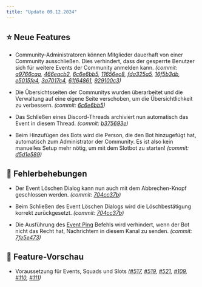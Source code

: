 ```yaml
---
title: "Update 09.12.2024"
---
```



<Releases server="2.15.0" serverNew frontend="1.14.0" frontendNew/>

## ⭐ Neue Features

* Community-Administratoren können Mitglieder dauerhaft von einer Community ausschließen. Dies verhindert, dass der gesperrte Benutzer sich für weitere Events der Community anmelden kann. _(commit: [a9766caa](https://github.com/Alf-Melmac/slotbot-frontend/commit/a9766caa0ec036c6de426a5fad11e0abbc2f207a), [466eacb2](https://github.com/Alf-Melmac/slotbot-frontend/commit/466eacb2a3a2d3137cc550a5567c2ba5994f2626), [6c6e6bb5](https://github.com/Alf-Melmac/slotbot-frontend/commit/6c6e6bb54d10ab8ca3078398359f276a8d5b5c40), [11656ec8](https://github.com/Alf-Melmac/slotbot-frontend/commit/11656ec86e1e4198edcfafb4f46d7c482bb1916a), [fda325a5](https://github.com/Alf-Melmac/slotbotServer/commit/fda325a574e83917d64adab47af5ae814d0d88b4), [16f5b3db](https://github.com/Alf-Melmac/slotbotServer/commit/16f5b3db5eb569af1e30323ecaf2f7fc353a41bc), [e5015fe4](https://github.com/Alf-Melmac/slotbotServer/commit/e5015fe4dc8608372873602f6ee24622643b6b52), [3a7017c4](https://github.com/Alf-Melmac/slotbotServer/commit/3a7017c4c30ae65c33858ce65ec6cb235815fef5), [61f64861](https://github.com/Alf-Melmac/slotbotServer/commit/61f64861a4efd7e8fce4dd977bf5d26b4b65d3d1), [929100c3](https://github.com/Alf-Melmac/slotbotServer/commit/929100c3e905fc70f1b11dd9877fe3d88db24ae1))_

* Die Übersichtsseiten der Communitys wurden überarbeitet und die Verwaltung auf eine eigene Seite verschoben, um die Übersichtlichkeit zu verbessern. _(commit: [6c6e6bb5](https://github.com/Alf-Melmac/slotbot-frontend/commit/6c6e6bb54d10ab8ca3078398359f276a8d5b5c40))_

* Das Schließen eines Discord-Threads archiviert nun automatisch das Event in diesem Thread. _(commit: [b375693e](https://github.com/Alf-Melmac/slotbotServer/commit/b375693e7813ac094f5ba81e49c4c975f7d08ea5))_

* Beim Hinzufügen des Bots wird die Person, die den Bot hinzugefügt hat, automatisch zum Administrator der Community. Es ist also kein manuelles Setup mehr nötig, um mit dem Slotbot zu starten! _(commit: [d5d1e589](https://github.com/Alf-Melmac/slotbotServer/commit/d5d1e589daf936a8063a70a8d4d2e4775b1b33d7))_

## 🐞 Fehlerbehebungen

* Der Event Löschen Dialog kann nun auch mit dem Abbrechen-Knopf geschlossen werden. _(commit: [704cc37b](https://github.com/Alf-Melmac/slotbot-frontend/commit/704cc37bdf5b6b8153f518e70efc0bcfc9bc9070))_

* Beim Schließen des Event Löschen Dialogs wird die Löschbestätigung korrekt zurückgesetzt. _(commit: [704cc37b](https://github.com/Alf-Melmac/slotbot-frontend/commit/704cc37bdf5b6b8153f518e70efc0bcfc9bc9070))_

* Die Ausführung des [Event Ping](/integrationen/discord/bot-befehle/event-ping) Befehls wird verhindert, wenn der Bot nicht das Recht hat, Nachrichtem in diesem Kanal zu senden. _(commit: [7fe5e473](https://github.com/Alf-Melmac/slotbotServer/commit/7fe5e4736734e79889e0dbe6896109c5521a0318))_

## 🔮 Feature-Vorschau

* Voraussetzung für Events, Squads und Slots _([#517](https://github.com/Alf-Melmac/slotbot-frontend/pull/517), [#519](https://github.com/Alf-Melmac/slotbot-frontend/pull/519), [#521](https://github.com/Alf-Melmac/slotbot-frontend/pull/521), [#109](https://github.com/Alf-Melmac/slotbotServer/pull/109), [#110](https://github.com/Alf-Melmac/slotbotServer/pull/110), [#111](https://github.com/Alf-Melmac/slotbotServer/pull/111))_
